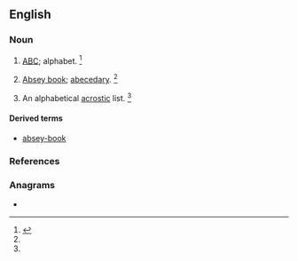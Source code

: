 ==English==

===Noun===
{{en-noun}}

# {{lb|en|obsolete}} [[ABC]]; alphabet. {{defdate|First attested around 1150 to 1350.}}<ref name=SOED>{{R:SOED5|page=9}}</ref>
# {{lb|en|obsolete}} [[absey book|Absey book]]; [[abecedary]]. {{defdate|First attested around 1150 to 1350.}}<ref name=SOED/>
# {{lb|en|obsolete}} An alphabetical [[acrostic]] list. {{defdate|First attested around 1150 to 1350.}}<ref name=SOED/>

====Derived terms====
* [[absey-book]]

===References===
<references/>

===Anagrams===
* {{anagrams|en|abyes|besay|eBays}}